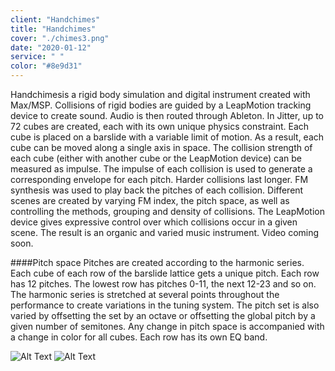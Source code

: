```yaml
---
client: "Handchimes"
title: "Handchimes"
cover: "./chimes3.png"
date: "2020-01-12"
service: " "
color: "#8e9d31"
---
```

Handchimesis a rigid body simulation and digital instrument created with
Max/MSP. Collisions of rigid bodies are guided by a LeapMotion tracking device to create
sound. Audio is then routed through Ableton.
In Jitter, up to 72 cubes are created, each with its own unique physics constraint. Each
cube is placed on a barslide with a variable limit of motion. As a result, each cube can be moved
along a single axis in space. The collision strength of each cube (either with another cube or the
LeapMotion device) can be measured as impulse. The impulse of each collision is used to
generate a corresponding envelope for each pitch. Harder collisions last longer.
FM synthesis was used to play back the pitches of each collision. Different scenes are
created by varying FM index, the pitch space, as well as controlling the methods, grouping and
density of collisions. The LeapMotion device gives expressive control over which collisions
occur in a given scene. The result is an organic and varied music instrument. Video coming soon.

####Pitch space
Pitches are created according to the harmonic series. Each cube of each row of the barslide
lattice gets a unique pitch. Each row has 12 pitches. The lowest row has pitches 0-11, the next
12-23 and so on. The harmonic series is stretched at several points throughout the performance
to create variations in the tuning system. The pitch set is also varied by offsetting the set by an
octave or offsetting the global pitch by a given number of semitones. Any change in pitch space is accompanied with a change in color for all cubes.
Each row has its own EQ band.


![Alt Text](chimes.png "chimes")
![Alt Text](chimes3.png "chimes")
